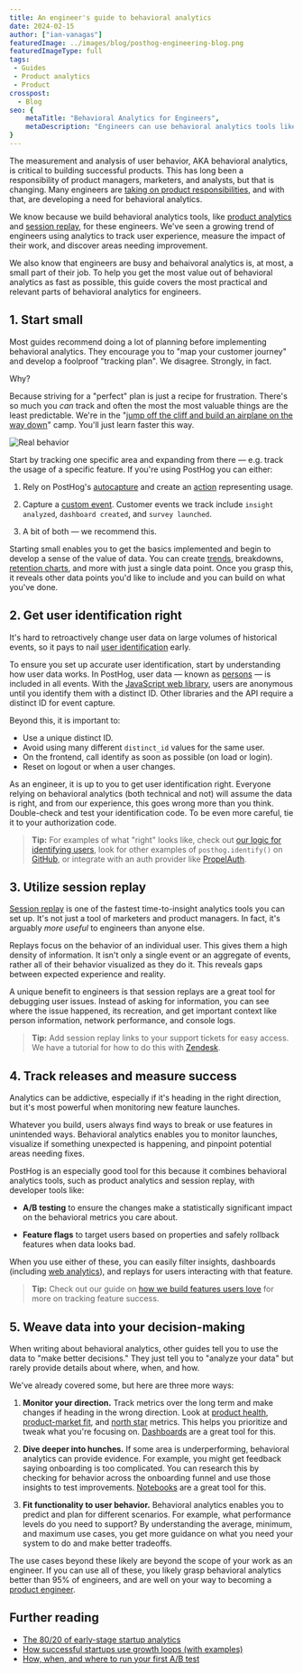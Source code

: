 ```yaml
---
title: An engineer's guide to behavioral analytics
date: 2024-02-15
author: ["ian-vanagas"]
featuredImage: ../images/blog/posthog-engineering-blog.png
featuredImageType: full
tags:
 - Guides
 - Product analytics
 - Product
crosspost:
  - Blog
seo: {
    metaTitle: "Behavioral Analytics for Engineers",
    metaDescription: "Engineers can use behavioral analytics tools like product analytics and session replay to understand everything about their users, fix problems, and measure the true impact of their work"
}  
---
```



The measurement and analysis of user behavior, AKA behavioral analytics, is critical to building  successful products. This has long been a responsibility of product managers, marketers, and analysts, but that is changing. Many engineers are [taking on product responsibilities](/blog/what-is-a-product-engineer), and with that, are developing a need for behavioral analytics.

We know because we build behavioral analytics tools, like [product analytics](/product-analytics) and [session replay](/session-replay), for these engineers. We've seen a growing trend of engineers using analytics to track user experience, measure the impact of their work, and discover areas needing improvement.

We also know that engineers are busy and behaivoral analytics is, at most, a small part of their job. To help you get the most value out of behavioral analytics as fast as possible, this guide covers the most practical and relevant parts of behavioral analytics for engineers.

## 1. Start small

Most guides recommend doing a lot of planning before implementing behavioral analytics. They encourage you to "map your customer journey" and develop a foolproof "tracking plan". We disagree. Strongly, in fact.

Why?

Because striving for a "perfect" plan is just a recipe for frustration. There's so much you _can_ track and often the most the most valuable things are the least predictable. We're in the "[jump off the cliff and build an airplane on the way down](https://twitter.com/reidhoffman/status/1481071139221049345?lang=en)" camp. You'll just learn faster this way.

![Real behavior](../images/product-engineers/behavioral-analytics/real_behavior.png)

Start by tracking one specific area and expanding from there — e.g. track the usage of a specific feature. If you're using PostHog you can either:

1. Rely on PostHog's [autocapture](/docs/product-analytics/autocapture) and create an [action](/docs/data/actions) representing usage.

2. Capture a [custom event](/docs/getting-started/send-events#2-capture-custom-events). Customer events we track include `insight analyzed`, `dashboard created`, and `survey launched`.

3. A bit of both — we recommend this.  

Starting small enables you to get the basics implemented and begin to develop a sense of the value of data. You can create [trends](/docs/product-analytics/trends), breakdowns, [retention charts](/docs/product-analytics/retention), and more with just a single data point. Once you grasp this, it reveals other data points you'd like to include and you can build on what you've done.

## 2. Get user identification right

It's hard to retroactively change user data on large volumes of historical events, so it pays to nail [user identification](/docs/getting-started/identify-users) early.

To ensure you set up accurate user identification, start by understanding how user data works. In PostHog, user data — known as [persons](/docs/data/persons) — is included in all events. With the [JavaScript web library](/docs/libraries/js), users are anonymous until you identify them with a distinct ID. Other libraries and the API require a distinct ID for event capture. 

Beyond this, it is important to:

- Use a unique distinct ID.
- Avoid using many different `distinct_id` values for the same user.
- On the frontend, call identify as soon as possible (on load or login).
- Reset on logout or when a user changes.

As an engineer, it is up to you to get user identification right. Everyone relying on behavioral analytics (both technical and not) will assume the data is right, and from our experience, this goes wrong more than you think. Double-check and test your identification code. To be even more careful, tie it to your authorization code.

> **Tip:** For examples of what "right" looks like, check out [our logic for identifying users](https://github.com/PostHog/posthog/blob/6b258dcaf67c03d31b72a3916a72fc893f0c883a/frontend/src/scenes/userLogic.ts#L124), look for other examples of `posthog.identify()` on [GitHub](https://github.com/search?q=posthog.identify+NOT+language%3APHP+NOT+language%3APython&type=code), or integrate with an auth provider like [PropelAuth](https://www.propelauth.com/post/posthog-propelauth).

## 3. Utilize session replay

[Session replay](/session-replay) is one of the fastest time-to-insight analytics tools you can set up. It's not just a tool of marketers and product managers. In fact, it's arguably _more useful_ to engineers than anyone else.

Replays focus on the behavior of an individual user. This gives them a high density of information. It isn't only a single event or an aggregate of events, rather all of their behavior visualized as they do it. This reveals gaps between expected experience and reality. 

<ProductScreenshot
  imageLight={ReplayLight} 
  imageDark={ReplayDark} 
  alt="Session replay in PostHog" 
  classes="rounded"
/>

A unique benefit to engineers is that session replays are a great tool for debugging user issues. Instead of asking for information, you can see where the issue happened, its recreation, and get important context like person information, network performance, and console logs.

> **Tip:** Add session replay links to your support tickets for easy access. We have a tutorial for how to do this with [Zendesk](/tutorials/zendesk-session-replays).

## 4. Track releases and measure success

Analytics can be addictive, especially if it's heading in the right direction, but it's most powerful when monitoring new feature launches.

Whatever you build, users always find ways to break or use features in unintended ways. Behavioral analytics enables you to monitor launches, visualize if something unexpected is happening, and pinpoint potential areas needing fixes. 

PostHog is an especially good tool for this because it combines behavioral analytics tools, such as product analytics and session replay, with developer tools like:

- **A/B testing** to ensure the changes make a statistically significant impact on the behavioral metrics you care about.

- **Feature flags** to target users based on properties and safely rollback features when data looks bad.

When you use either of these, you can easily filter insights, dashboards (including [web analytics](/docs/web-analytics)), and replays for users interacting with that feature.

> **Tip:** Check out our guide on [how we build features users love](/product-engineers/measuring-feature-success) for more on tracking feature success.

## 5. Weave data into your decision-making

When writing about behavioral analytics, other guides tell you to use the data to "make better decisions." They just tell you to "analyze your data" but rarely provide details about where, when, and how. 

We've already covered some, but here are three more ways:

1. **Monitor your direction.** Track metrics over the long term and make changes if heading in the wrong direction. Look at [product health](/product-engineers/product-health-metrics), [product-market fit](/founders/measure-product-market-fit), and [north star](/founders/north-star-metrics) metrics. This helps you prioritize and tweak what you're focusing on. [Dashboards](/templates?filter=type&value=dashboard) are a great tool for this.  

2. **Dive deeper into hunches.** If some area is underperforming, behavioral analytics can provide evidence. For example, you might get feedback saying onboarding is too complicated. You can research this by checking for behavior across the onboarding funnel and use those insights to test improvements. [Notebooks](/docs/notebooks) are a great tool for this.

3. **Fit functionality to user behavior.** Behavioral analytics enables you to predict and plan for different scenarios. For example, what performance levels do you need to support? By understanding the average, minimum, and maximum use cases, you get more guidance on what you need your system to do and make better tradeoffs.

The use cases beyond these likely are beyond the scope of your work as an engineer. If you can use all of these, you likely grasp behavioral analytics better than 95% of engineers, and are well on your way to becoming a [product engineer](/blog/what-is-a-product-engineer).

## Further reading

- [The 80/20 of early-stage startup analytics](/founders/early-stage-analytics)
- [How successful startups use growth loops (with examples)](/product-engineers/growth-loops)
- [How, when, and where to run your first A/B test](/product-engineers/how-to-do-ab-testing)
